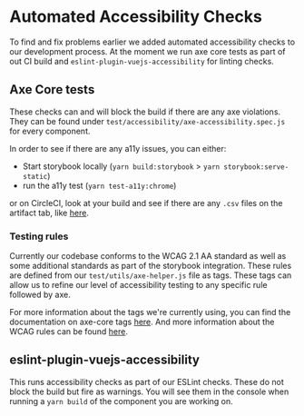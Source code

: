 <Meta title="Documentation/Standards/Accessibility/Automated Checks"/>

# Automated Accessibility Checks

To find and fix problems earlier we added automated accessibility checks to our development process. At the moment we run axe core tests as part of out CI build and `eslint-plugin-vuejs-accessibility` for linting checks.

## Axe Core tests
These checks can and will block the build if there are any axe violations. They can be found under `test/accessibility/axe-accessibility.spec.js` for every component.

In order to see if there are any a11y issues, you can either:

- Start storybook locally (`yarn build:storybook` > `yarn storybook:serve-static`)
- run the a11y test (`yarn test-a11y:chrome`)

or on CircleCI, look at your build and see if there are any `.csv` files on the artifact tab, like [here](https://app.circleci.com/pipelines/github/justeat/fozzie-components/4547/workflows/7df6a3be-0284-4838-a21f-7807441907c3/jobs/5998/artifacts).

### Testing rules

Currently our codebase conforms to the WCAG 2.1 AA standard as well as some additional standards as part of the storybook integration.
These rules are defined from our `test/utils/axe-helper.js` file as tags. These tags can allow us to refine our level of accessibility testing to any specific rule followed by axe.

For more information about the tags we're currently using, you can find the documentation on axe-core tags [here](https://github.com/dequelabs/axe-core/blob/e699939bfd43fcc66b357d0e7329adce6f29cd6b/doc/API.md#axe-core-tags).
And more information about the WCAG rules can be found [here](https://www.w3.org/TR/WCAG21/).

## eslint-plugin-vuejs-accessibility

This runs accessibility checks as part of our ESLint checks. These do not block the build but fire as warnings. You will see them in the console when running a `yarn build` of the component you are working on.